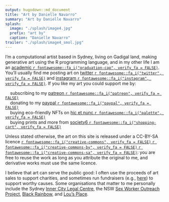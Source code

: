```yaml
---
output: hugodown::md_document
title: "Art by Danielle Navarro"
summary: "Art by Danielle Navarro"
splash:
  image: "./splash/image4.jpg"
  prefix: "art by"
  caption: "Danielle Navarro"
trailer: "./splash/image4_smol.jpg"
---
```


I'm a computational artist based in Sydney, living on Gadigal land, making generative art using the R programming language, and in my other life I am an [academic `r fontawesome::fa_i("graduation-cap", verify_fa = FALSE)`](https://djnavarro.net/). You'll usually find me posting art on [twitter `r fontawesome::fa_i("twitter", verify_fa = FALSE)`](https://twitter.com/djnavarro) and [instagram `r fontawesome::fa_i("instagram", verify_fa = FALSE)`](https://www.instagram.com/daniellenavarro77/). If you like my art you could support me by:

&nbsp; &nbsp; subscribing to my [patreon `r fontawesome::fa_i("patreon", verify_fa = FALSE)`](https://www.patreon.com/djnavarro) <br>
&nbsp; &nbsp; donating to my [paypal `r fontawesome::fa_i("paypal", verify_fa = FALSE)`](https://www.paypal.me/daniellenavarro77) <br>
&nbsp; &nbsp; buying eco-friendly NFTs on [hic et nunc `r fontawesome::fa_i("palette", verify_fa = FALSE)`](https://www.hicetnunc.xyz/djnavarro/) <br>
&nbsp; &nbsp; buying prints and more from [society6 `r fontawesome::fa_i("shopping-cart", verify_fa = FALSE)`](https://society6.com/djnavarro) <br>

Unless stated otherwise, the art on this site is released under a CC-BY-SA licence [`r fontawesome::fa_i("creative-commons", verify_fa = FALSE)` `r fontawesome::fa_i("creative-commons-by", verify_fa = FALSE)` `r fontawesome::fa_i("creative-commons-sa", verify_fa = FALSE)`](https://creativecommons.org/licenses/by-sa/4.0/): you are free to reuse the work as long as you attribute the original to me, and derivative works must use the same licence. 

I believe that art can serve the public good: I often use the proceeds of art sales to support charities, and sometimes run fundraisers (e.g., [here](https://www.gofundme.com/f/data-science-art-to-support-a-womens-refuge)) to support worthy causes. Some organisations that matter to me personally include the Sydney [Inner City Legal Centre](https://www.iclc.org.au/), the NSW [Sex Worker Outreach Project](https://swop.org.au/), [Black Rainbow](http://www.blackrainbow.org.au/), and [Lou's Place](https://www.lousplace.com.au/). 
